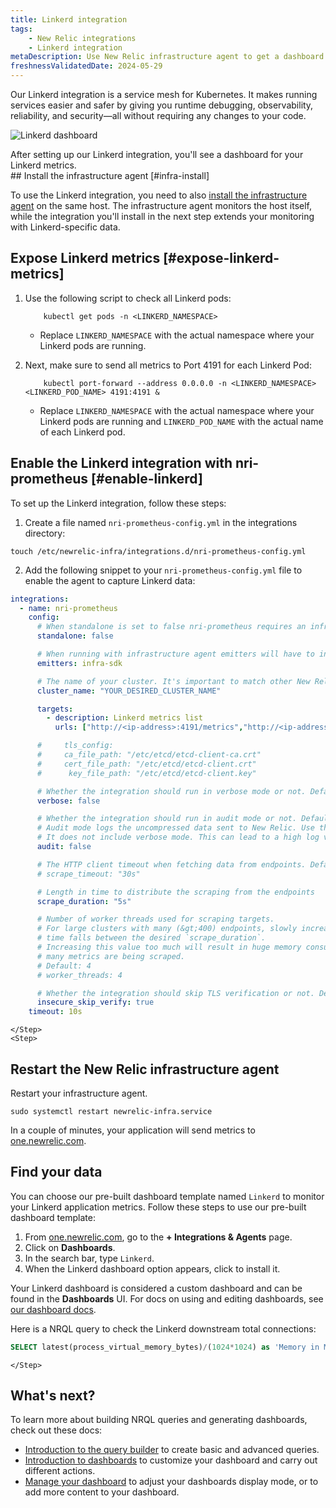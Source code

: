 ```yaml
---
title: Linkerd integration
tags:
    - New Relic integrations
    - Linkerd integration
metaDescription: Use New Relic infrastructure agent to get a dashboard with metrics from your Linkerd.
freshnessValidatedDate: 2024-05-29
---
```


Our Linkerd integration is a service mesh for Kubernetes. It makes running services easier and safer by giving you runtime debugging, observability, reliability, and security—all without requiring any changes to your code.

<img
    title="Linkerd dashboard"
    alt="Linkerd dashboard"
    src={linkerdDashboard}
/>
<figcaption>
After setting up our Linkerd integration, you'll see a dashboard for your Linkerd metrics. 
</figcaption>


<Steps>
    <Step>
## Install the infrastructure agent [#infra-install]

To use the Linkerd integration, you need to also [install the infrastructure agent](/docs/infrastructure/install-infrastructure-agent/get-started/install-infrastructure-agent-new-relic/) on the same host. The infrastructure agent monitors the host itself, while the integration you'll install in the next step extends your monitoring with Linkerd-specific data.
    </Step>
    <Step>

## Expose Linkerd metrics [#expose-linkerd-metrics]

1. Use the following script to check all Linkerd pods:

    ```shell
        kubectl get pods -n <LINKERD_NAMESPACE>
    ```

    * Replace `LINKERD_NAMESPACE` with the actual namespace where your Linkerd pods are running.

2. Next, make sure to send all metrics to Port 4191 for each Linkerd Pod:

    ```shell
        kubectl port-forward --address 0.0.0.0 -n <LINKERD_NAMESPACE> <LINKERD_POD_NAME> 4191:4191 &
    ```

    * Replace `LINKERD_NAMESPACE` with the actual namespace where your Linkerd pods are running and `LINKERD_POD_NAME` with the actual name of each Linkerd pod.

</Step>
<Step>
    
## Enable the Linkerd integration with nri-prometheus [#enable-linkerd]

To set up the Linkerd integration, follow these steps:

1. Create a file named `nri-prometheus-config.yml` in the integrations directory:
  ```shell
  touch /etc/newrelic-infra/integrations.d/nri-prometheus-config.yml
  ```
2. Add the following snippet to your `nri-prometheus-config.yml` file to enable the agent to capture Linkerd data:
  ```yml
  integrations:
    - name: nri-prometheus
      config:
        # When standalone is set to false nri-prometheus requires an infrastructure agent to work and send data. Defaults to true 
        standalone: false

        # When running with infrastructure agent emitters will have to include infra-sdk 
        emitters: infra-sdk

        # The name of your cluster. It's important to match other New Relic products to relate the data.
        cluster_name: "YOUR_DESIRED_CLUSTER_NAME"

        targets:
          - description: Linkerd metrics list
            urls: ["http://<ip-address>:4191/metrics","http://<ip-address>:9090/metrics"]

        #     tls_config:
        #     ca_file_path: "/etc/etcd/etcd-client-ca.crt"
        #     cert_file_path: "/etc/etcd/etcd-client.crt"
        #      key_file_path: "/etc/etcd/etcd-client.key"

        # Whether the integration should run in verbose mode or not. Defaults to false
        verbose: false

        # Whether the integration should run in audit mode or not. Defaults to false.
        # Audit mode logs the uncompressed data sent to New Relic. Use this to log all data sent.
        # It does not include verbose mode. This can lead to a high log volume, use with care
        audit: false

        # The HTTP client timeout when fetching data from endpoints. Defaults to 30s.
        # scrape_timeout: "30s"

        # Length in time to distribute the scraping from the endpoints
        scrape_duration: "5s"

        # Number of worker threads used for scraping targets.
        # For large clusters with many (&gt;400) endpoints, slowly increase until scrape
        # time falls between the desired `scrape_duration`.
        # Increasing this value too much will result in huge memory consumption if too
        # many metrics are being scraped.
        # Default: 4
        # worker_threads: 4

        # Whether the integration should skip TLS verification or not. Defaults to false
        insecure_skip_verify: true
      timeout: 10s
  ```
    </Step>
    <Step>
## Restart the New Relic infrastructure agent

Restart your infrastructure agent. 

```shell
sudo systemctl restart newrelic-infra.service
```

In a couple of minutes, your application will send metrics to [one.newrelic.com](https://one.newrelic.com).        
    </Step>
    <Step>
## Find your data 

You can choose our pre-built dashboard template named `Linkerd` to monitor your Linkerd application metrics. Follow these steps to use our pre-built dashboard template:

1. From [one.newrelic.com](https://one.newrelic.com), go to the <DNT>**+ Integrations & Agents**</DNT> page.
2. Click on <DNT>**Dashboards**</DNT>.
3. In the search bar, type `Linkerd`.
4. When the Linkerd dashboard option appears, click to install it.

Your Linkerd dashboard is considered a custom dashboard and can be found in the <DNT>**Dashboards**</DNT> UI. For docs on using and editing dashboards, see [our dashboard docs](/docs/query-your-data/explore-query-data/dashboards/introduction-dashboards).

Here is a NRQL query to check the Linkerd downstream total connections:

```sql
SELECT latest(process_virtual_memory_bytes)/(1024*1024) as 'Memory in MB' FROM Metric
```        
    </Step>
</Steps>

## What's next?

To learn more about building NRQL queries and generating dashboards, check out these docs:

* [Introduction to the query builder](/docs/query-your-data/explore-query-data/query-builder/introduction-query-builder) to create basic and advanced queries.
* [Introduction to dashboards](/docs/query-your-data/explore-query-data/dashboards/introduction-dashboards) to customize your dashboard and carry out different actions.
* [Manage your dashboard](/docs/query-your-data/explore-query-data/dashboards/manage-your-dashboard) to adjust your dashboards display mode, or to add more content to your dashboard.
